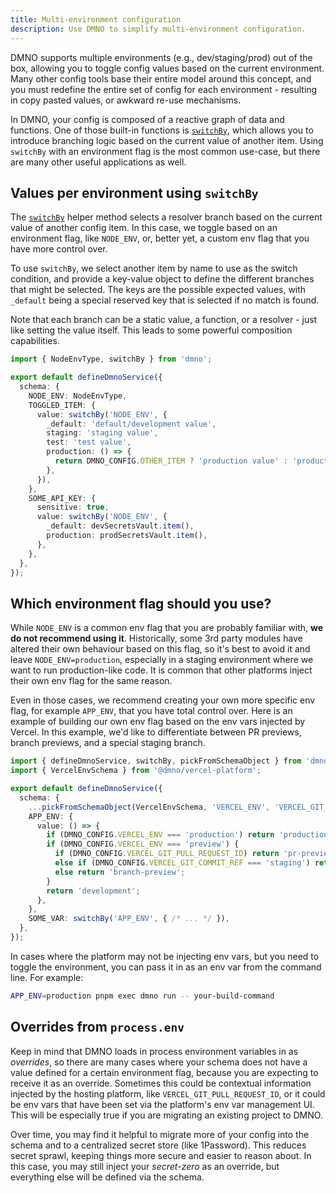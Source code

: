 ```yaml
---
title: Multi-environment configuration
description: Use DMNO to simplify multi-environment configuration.
---
```


DMNO supports multiple environments (e.g., dev/staging/prod) out of the box, allowing you to toggle config values based on the current environment. Many other config tools base their entire model around this concept, and you must redefine the entire set of config for each environment - resulting in copy pasted values, or awkward re-use mechanisms.

In DMNO, your config is composed of a reactive graph of data and functions. One of those built-in functions is [`switchBy`](/docs/reference/helper-methods/#switchby), which allows you to introduce branching logic based on the current value of another item. Using `switchBy` with an environment flag is the most common use-case, but there are many other useful applications as well.

## Values per environment using `switchBy`

The [`switchBy`](/docs/reference/helper-methods/#switchby) helper method selects a resolver branch based on the current value of another config item. In this case, we toggle based on an environment flag, like `NODE_ENV`, or, better yet, a custom env flag that you have more control over.

To use `switchBy`, we select another item by name to use as the switch condition, and provide a key-value object to define the different branches that might be selected. The keys are the possible expected values, with `_default` being a special reserved key that is selected if no match is found.

Note that each branch can be a static value, a function, or a resolver - just like setting the value itself. This leads to some powerful composition capabilities.

```typescript
import { NodeEnvType, switchBy } from 'dmno';

export default defineDmnoService({
  schema: {
    NODE_ENV: NodeEnvType,
    TOGGLED_ITEM: {
      value: switchBy('NODE_ENV', {
        _default: 'default/development value',
        staging: 'staging value',
        test: 'test value',
        production: () => {
          return DMNO_CONFIG.OTHER_ITEM ? 'production value' : 'production value 2';
        },
      }),
    },
    SOME_API_KEY: {
      sensitive: true,
      value: switchBy('NODE_ENV', {
        _default: devSecretsVault.item(),
        production: prodSecretsVault.item(),
      },
    },
  },
});
```

## Which environment flag should you use?

While `NODE_ENV` is a common env flag that you are probably familiar with, **we do not recommend using it**. Historically, some 3rd party modules have altered their own behaviour based on this flag, so it's best to avoid it and leave `NODE_ENV=production`, especially in a staging environment where we want to run production-like code. It is common that other platforms inject their own env flag for the same reason.

Even in those cases, we recommend creating your own more specific env flag, for example `APP_ENV`, that you have total control over. Here is an example of building our own env flag based on the env vars injected by Vercel. In this example, we'd like to differentiate between PR previews, branch previews, and a special staging branch.

```ts title='.dmno/config.mts'
import { defineDmnoService, switchBy, pickFromSchemaObject } from 'dmno';
import { VercelEnvSchema } from '@dmno/vercel-platform';

export default defineDmnoService({
  schema: {
    ...pickFromSchemaObject(VercelEnvSchema, 'VERCEL_ENV', 'VERCEL_GIT_COMMIT_REF'),
    APP_ENV: {
      value: () => {
        if (DMNO_CONFIG.VERCEL_ENV === 'production') return 'production';
        if (DMNO_CONFIG.VERCEL_ENV === 'preview') {
          if (DMNO_CONFIG.VERCEL_GIT_PULL_REQUEST_ID) return 'pr-preview';
          else if (DMNO_CONFIG.VERCEL_GIT_COMMIT_REF === 'staging') return 'staging';
          else return 'branch-preview';
        }
        return 'development';
      },
    },
    SOME_VAR: switchBy('APP_ENV', { /* ... */ }),
  },
});
```

In cases where the platform may not be injecting env vars, but you need to toggle the environment, you can pass it in as an env var from the command line. For example:

```bash
APP_ENV=production pnpm exec dmno run -- your-build-command
```

## Overrides from `process.env`

Keep in mind that DMNO loads in process environment variables in as _overrides_, so there are many cases where your schema does not have a value defined for a certain environment flag, because you are expecting to receive it as an override. Sometimes this could be contextual information injected by the hosting platform, like `VERCEL_GIT_PULL_REQUEST_ID`, or it could be env vars that have been set via the platform's env var management UI. This will be especially true if you are migrating an existing project to DMNO.

Over time, you may find it helpful to migrate more of your config into the schema and to a centralized secret store (like 1Password). This reduces secret sprawl, keeping things more secure and easier to reason about. In this case, you may still inject your _secret-zero_ as an override, but everything else will be defined via the schema.

